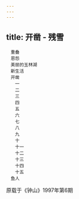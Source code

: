 ```yaml
---
---
---
```

title: 开凿 - 残雪
---


```
　重叠
　恩怨
　美丽的玉林湖
　新生活
　开凿
　　一
　　二
　　三
　　四
　　五
　　六
　　七
　　八
　　九
　　十
　　十一
　　十二
　　十三
　　十四
　　十五
　鱼人
```



原载于《钟山》1997年第6期